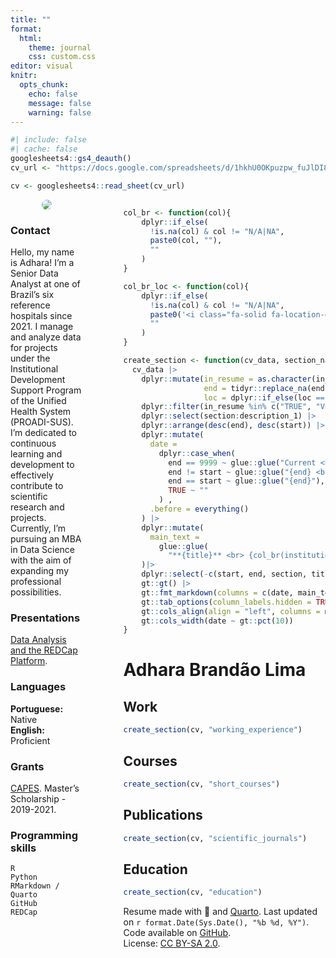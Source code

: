 ```yaml
---
title: ""
format: 
  html:
    theme: journal
    css: custom.css
editor: visual
knitr:
  opts_chunk: 
    echo: false
    message: false
    warning: false
---
```


```r
#| include: false
#| cache: false
googlesheets4::gs4_deauth()
cv_url <- "https://docs.google.com/spreadsheets/d/1hkhU0OKpuzpw_fuJlDI8g2g-xuOTb8_r4XybPk5rhmE/edit?usp=sharing"

cv <- googlesheets4::read_sheet(cv_url)
```

::: columns
::: {.column width="25%"}
<center><a href='https://www.linkedin.com/in/adihara/' target='_blank'> ![](https://avatars.githubusercontent.com/u/140970817?s=400&u=0f773ff57a45dce22a719d9d6506524c44f06c7a&v=4){style="border-radius: 50%;"}</center>

</a>

### Contact

<center><span style="font-size: 1.5em;"> <a href='https://www.linkedin.com/in/adihara/' target='_blank'><i class="fa fa-home"></i></a> <a href='https://github.com/adihara' target='_blank'><i class="fa-brands fa-github"></i></a> <a href='mailto:adiharalima@gmail.com'><i class="fa fa-envelope"></i></a></center>

</span>

Hello, my name is Adhara! I'm a Senior Data Analyst at one of Brazil's six reference hospitals since 2021. I manage and analyze data for projects under the Institutional Development Support Program of the Unified Health System (PROADI-SUS). I'm dedicated to continuous learning and development to effectively contribute to scientific research and projects. Currently, I'm pursuing an MBA in Data Science with the aim of expanding my professional possibilities.

### Presentations

<i class="fas fa-chalkboard-teacher"></i> [Data Analysis and the REDCap Platform](https://www.linkedin.com/events/an-lisededadoscomaplataformared7211506271647113216/theater/).

### Languages

**Portuguese:** Native <br> **English:** Proficient

### Grants

<i class="far fa-star"></i> [CAPES](https://www.gov.br/capes/pt-br). Master's Scholarship - 2019-2021.

### Programming skills

<i class="fab fa-r-project"></i> `R` <br> <i class="fab fa-python"></i>`Python` <br> <i class="fab fa-markdown"></i> `RMarkdown / Quarto` <br> <i class="fab fa-github"></i> `GitHub` <br> <i class="fa-solid fa-database"></i> `REDCap` <br>
:::

::: {.column width="5%"}
:::

::: {.column width="70%"}
<!-- Functions -->

```r
col_br <- function(col){
    dplyr::if_else(
      !is.na(col) & col != "N/A|NA", 
      paste0(col, ""),
      ""
    )
}

col_br_loc <- function(col){
    dplyr::if_else(
      !is.na(col) & col != "N/A|NA", 
      paste0('<i class="fa-solid fa-location-dot"></i>', col),
      ""
    )
}

create_section <- function(cv_data, section_name){
  cv_data |>
    dplyr::mutate(in_resume = as.character(in_resume),
                  end = tidyr::replace_na(end, 9999),
                  loc = dplyr::if_else(loc == "Online", "Online", loc)) |>
    dplyr::filter(in_resume %in% c("TRUE", "VERDADEIRO"), section == section_name) |>
    dplyr::select(section:description_1) |>
    dplyr::arrange(desc(end), desc(start)) |>
    dplyr::mutate(
      date =
        dplyr::case_when(
          end == 9999 ~ glue::glue("Current <br> | <br> {start}"),
          end != start ~ glue::glue("{end} <br> | <br> {start}"),
          end == start ~ glue::glue("{end}"),
          TRUE ~ ""
        ) ,
      .before = everything()
    ) |>
    dplyr::mutate(
      main_text =
        glue::glue(
          "**{title}** <br> {col_br(institution)} {col_br(description_1)} <br> <i class='fa-solid fa-location-dot'></i>  {loc} ")
    )|>
    dplyr::select(-c(start, end, section, title, institution, loc, description_1)) |>
    gt::gt() |>
    gt::fmt_markdown(columns = c(date, main_text)) |> 
    gt::tab_options(column_labels.hidden = TRUE, table.width = gt::pct(100)) |> 
    gt::cols_align(align = "left", columns = main_text) |> 
    gt::cols_width(date ~ gt::pct(10))
}
```

<!-- Main content -->

# Adhara Brandão Lima

## <i class="fa-solid fa-suitcase"></i> Work

```r
create_section(cv, "working_experience")
```

## <i class="fas fa-book"></i> Courses

```r
create_section(cv, "short_courses")
```

## <i class="fa-solid fa-newspaper"></i> Publications

```r
create_section(cv, "scientific_journals")
```

## <i class="fa-solid fa-graduation-cap"></i> Education

```r
create_section(cv, "education")
```

<p class="small">

Resume made with 🩵 and [Quarto](https://quarto.org/). Last updated on `r format.Date(Sys.Date(), "%b %d, %Y")`. <br> Code available on <i class="fa-brands fa-github"></i> [GitHub](https://github.com/adihara). <br>License: [CC BY-SA 2.0](https://creativecommons.org/licenses/by-sa/2.0/).

</p>
:::
:::

```{=html}
<script src="https://kit.fontawesome.com/1bb720cc6f.js" crossorigin="anonymous"></script>
```
